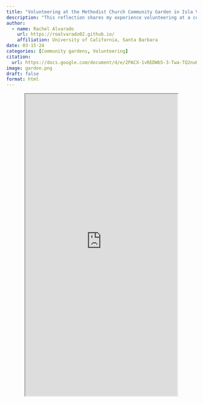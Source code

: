 ```yaml
---
title: "Volunteering at the Methodist Church Community Garden in Isla Vista - A Reflection" 
description: "This reflection shares my experience volunteering at a community garden meant to fight food insecurity in Isla Vista. What I found instead was a quiet, overlooked space with little community engagement. I explore the gap between intention and impact, and what it really takes to make community gardens work."
author:
  - name: Rachel Alvarado 
    url: https://roalvarado02.github.io/
    affiliation: University of California, Santa Barbara 
date: 03-15-24
categories: [Community gardens, Volunteering]
citation: 
  url: https://docs.google.com/document/d/e/2PACX-1vREDWb5-3-Twa-TQ2nuKo-TGPZJZ-yk8-CYclgKU4i5KFA9NB7yIt5EUornb6KPsv-WbhQ1udGdlzG5/pub 
image: garden.png
draft: false
format: html
---
```


::: {style="display: flex; justify-content: center;"}
<iframe src="https://docs.google.com/document/d/e/2PACX-1vREDWb5-3-Twa-TQ2nuKo-TGPZJZ-yk8-CYclgKU4i5KFA9NB7yIt5EUornb6KPsv-WbhQ1udGdlzG5/pub?embedded=true" width="80%" height="800">

</iframe>
:::

